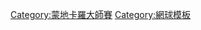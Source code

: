 {{NavboxYears
|name = 蒙地卡羅大師賽
|title = 歷屆[[蒙地卡羅大師賽]]
|titlestyle = background-color:#D1E231;
|list1 = 
{{NavboxYears|年蒙地卡羅大師賽 ||||||||1897|1898|1899}}
{{NavboxYears|年蒙地卡羅大師賽 |1900|1901|1902|1903|1904|1905|1906|1907|1908|1909}}
{{NavboxYears|年蒙地卡羅大師賽 |1910|1911|1912|1913|1914|NH|NH|NH|NH|1919}}
{{NavboxYears|年蒙地卡羅大師賽 |1920|1921|1922|1923|1924|1925|1926|1927|1928|1929}}
{{NavboxYears|年蒙地卡羅大師賽 |1930|1931|1932|1933|1934|1935|1936|1937|1938|1939}}
{{NavboxYears|年蒙地卡羅大師賽 |NH|NH|NH|NH|NH|NH|1946|1947|1948|1949}}
{{NavboxYears|年蒙地卡羅大師賽 |1950|1951|1952|1953|1954|1955|1956|1957|1958|1959}}
{{NavboxYears|年蒙地卡羅大師賽 |1960|1961|1962|1963|1964|1965|1966|1967|1968|1969}}
{{NavboxYears|年蒙地卡羅大師賽 |1970|1971|1972|1973|1974|1975|1976|1977|1978|1979}}
{{NavboxYears|年蒙地卡羅大師賽 |1980|1981|1982|1983|1984|1985|1986|1987|1988|1989}}
{{NavboxYears|年蒙地卡羅大師賽 |1990|1991|1992|1993|1994|1995|1996|1997|1998|1999}}
{{NavboxYears|年蒙地卡羅大師賽 |2000|2001|2002|2003|2004|2005|2006|2007|2008|[[2009年蒙地卡羅勞力士大師賽|2009]]}}
{{NavboxYears|年蒙地卡羅勞力士大師賽 |2010|2011|2012|2013|    |    |    |    |    |    }}
}}<noinclude>
[[Category:蒙地卡羅大師賽]][[Category:網球模板]]

</noinclude>